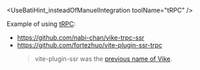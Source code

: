 
<UseBatiHint_insteadOfManuelIntegration toolName="tRPC" />

Example of using [tRPC](https://trpc.io/):
 - https://github.com/nabi-chan/vike-trpc-ssr
 - https://github.com/fortezhuo/vite-plugin-ssr-trpc
   > vite-plugin-ssr was the [previous name of Vike](https://vite-plugin-ssr.com/vike).
